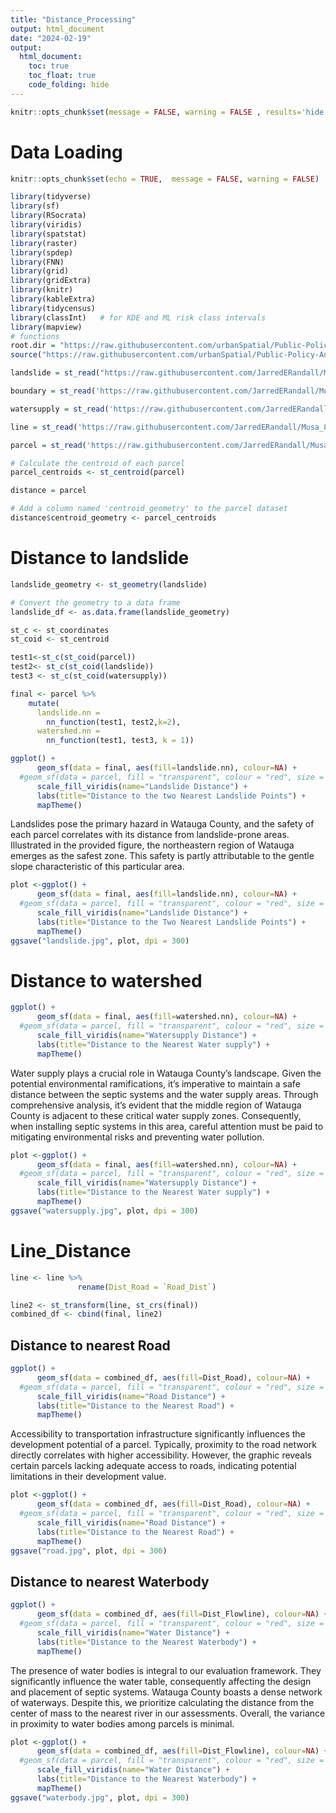 ```yaml
---
title: "Distance_Processing"
output: html_document
date: "2024-02-19"
output: 
  html_document:
    toc: true
    toc_float: true
    code_folding: hide
---
```


```r
knitr::opts_chunk$set(message = FALSE, warning = FALSE , results='hide')
```

# Data Loading

```r
knitr::opts_chunk$set(echo = TRUE,  message = FALSE, warning = FALSE)

library(tidyverse)
library(sf)
library(RSocrata)
library(viridis)
library(spatstat)
library(raster)
library(spdep)
library(FNN)
library(grid)
library(gridExtra)
library(knitr)
library(kableExtra)
library(tidycensus)
library(classInt)   # for KDE and ML risk class intervals
library(mapview)
# functions
root.dir = "https://raw.githubusercontent.com/urbanSpatial/Public-Policy-Analytics-Landing/master/DATA/"
source("https://raw.githubusercontent.com/urbanSpatial/Public-Policy-Analytics-Landing/master/functions.r")

```


```r
landslide = st_read("https://raw.githubusercontent.com/JarredERandall/Musa_801_Watauga/main/Data/natural/landslide.geojson")

boundary = st_read('https://raw.githubusercontent.com/JarredERandall/Musa_801_Watauga/main/Data/natural/Boundary.geojson')

watersupply = st_read('https://raw.githubusercontent.com/JarredERandall/Musa_801_Watauga/main/Data/natural/water_supply.geojson')
```


```r
line = st_read('https://raw.githubusercontent.com/JarredERandall/Musa_801_Watauga/main/Data/natural/line.geojson')

parcel = st_read('https://raw.githubusercontent.com/JarredERandall/Musa_801_Watauga/main/Data/natural/parcel.geojson')
```

```r
# Calculate the centroid of each parcel
parcel_centroids <- st_centroid(parcel)
```


```r
distance = parcel

# Add a column named 'centroid_geometry' to the parcel dataset
distance$centroid_geometry <- parcel_centroids
```


# Distance to landslide
```r
landslide_geometry <- st_geometry(landslide)

# Convert the geometry to a data frame
landslide_df <- as.data.frame(landslide_geometry)
```

```r
st_c <- st_coordinates
st_coid <- st_centroid

test1<-st_c(st_coid(parcel))
test2<- st_c(st_coid(landslide))
test3 <- st_c(st_coid(watersupply))

final <- parcel %>%
    mutate(
      landslide.nn =
        nn_function(test1, test2,k=2),
      watershed.nn = 
        nn_function(test1, test3, k = 1))
```


```r
ggplot() +
      geom_sf(data = final, aes(fill=landslide.nn), colour=NA) +
  #geom_sf(data = parcel, fill = "transparent", colour = "red", size = 0.005) +  # Adjust the size here
      scale_fill_viridis(name="Landslide Distance") +
      labs(title="Distance to the two Nearest Landslide Points") +
      mapTheme()
```

Landslides pose the primary hazard in Watauga County, and the safety of each parcel correlates with its distance from landslide-prone areas. Illustrated in the provided figure, the northeastern region of Watauga emerges as the safest zone. This safety is partly attributable to the gentle slope characteristic of this particular area.

```r
plot <-ggplot() +
      geom_sf(data = final, aes(fill=landslide.nn), colour=NA) +
  #geom_sf(data = parcel, fill = "transparent", colour = "red", size = 0.005) +  # Adjust the size here
      scale_fill_viridis(name="Landslide Distance") +
      labs(title="Distance to the Two Nearest Landslide Points") +
      mapTheme()
ggsave("landslide.jpg", plot, dpi = 300)
```

# Distance to watershed

```r
ggplot() +
      geom_sf(data = final, aes(fill=watershed.nn), colour=NA) +
  #geom_sf(data = parcel, fill = "transparent", colour = "red", size = 0.005) +  # Adjust the size here
      scale_fill_viridis(name="Watersupply Distance") +
      labs(title="Distance to the Nearest Water supply") +
      mapTheme()
```
Water supply plays a crucial role in Watauga County's landscape. Given the potential environmental ramifications, it's imperative to maintain a safe distance between the septic systems and the water supply areas. Through comprehensive analysis, it's evident that the middle region of Watauga County is adjacent to these critical water supply zones. Consequently, when installing septic systems in this area, careful attention must be paid to mitigating environmental risks and preventing water pollution.


```r
plot <-ggplot() +
      geom_sf(data = final, aes(fill=watershed.nn), colour=NA) +
  #geom_sf(data = parcel, fill = "transparent", colour = "red", size = 0.005) +  # Adjust the size here
      scale_fill_viridis(name="Watersupply Distance") +
      labs(title="Distance to the Nearest Water supply") +
      mapTheme()
ggsave("watersupply.jpg", plot, dpi = 300)

```

# Line_Distance

```r
line <- line %>%
               rename(Dist_Road = `Road_Dist`)
```

```r
line2 <- st_transform(line, st_crs(final))
combined_df <- cbind(final, line2)
```


## Distance to nearest Road
```r
ggplot() +
      geom_sf(data = combined_df, aes(fill=Dist_Road), colour=NA) +
  #geom_sf(data = parcel, fill = "transparent", colour = "red", size = 0.005) +  # Adjust the size here
      scale_fill_viridis(name="Road Distance") +
      labs(title="Distance to the Nearest Road") +
      mapTheme()
```
Accessibility to transportation infrastructure significantly influences the development potential of a parcel. Typically, proximity to the road network directly correlates with higher accessibility. However, the graphic reveals certain parcels lacking adequate access to roads, indicating potential limitations in their development value.

```r
plot <-ggplot() +
      geom_sf(data = combined_df, aes(fill=Dist_Road), colour=NA) +
  #geom_sf(data = parcel, fill = "transparent", colour = "red", size = 0.005) +  # Adjust the size here
      scale_fill_viridis(name="Road Distance") +
      labs(title="Distance to the Nearest Road") +
      mapTheme()
ggsave("road.jpg", plot, dpi = 300)

```


## Distance to nearest Waterbody

```r
ggplot() +
      geom_sf(data = combined_df, aes(fill=Dist_Flowline), colour=NA) +
  #geom_sf(data = parcel, fill = "transparent", colour = "red", size = 0.005) +  # Adjust the size here
      scale_fill_viridis(name="Water Distance") +
      labs(title="Distance to the Nearest Waterbody") +
      mapTheme()
```

The presence of water bodies is integral to our evaluation framework. They significantly influence the water table, consequently affecting the design and placement of septic systems. Watauga County boasts a dense network of waterways. Despite this, we prioritize calculating the distance from the center of mass to the nearest river in our assessments. Overall, the variance in proximity to water bodies among parcels is minimal.

```r
plot <-ggplot() +
      geom_sf(data = combined_df, aes(fill=Dist_Flowline), colour=NA) +
  #geom_sf(data = parcel, fill = "transparent", colour = "red", size = 0.005) +  # Adjust the size here
      scale_fill_viridis(name="Water Distance") +
      labs(title="Distance to the Nearest Waterbody") +
      mapTheme()
ggsave("waterbody.jpg", plot, dpi = 300)

```